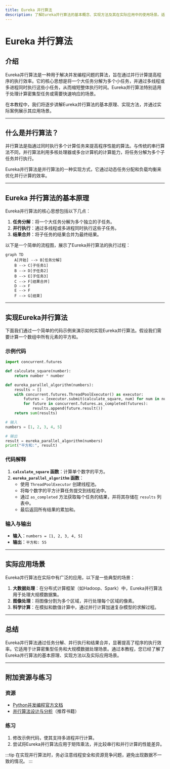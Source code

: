 ```yaml
---
title: Eureka 并行算法
description: 了解Eureka并行算法的基本概念、实现方法及其在实际应用中的使用场景。适合初学者学习并发编程的入门指南。
---
```


# Eureka 并行算法

## 介绍

Eureka并行算法是一种用于解决并发编程问题的算法，旨在通过并行计算提高程序的执行效率。它的核心思想是将一个大任务分解为多个小任务，并通过多线程或多进程同时执行这些小任务，从而缩短整体执行时间。Eureka并行算法特别适用于处理计算密集型任务或需要快速响应的场景。

在本教程中，我们将逐步讲解Eureka并行算法的基本原理、实现方法，并通过实际案例展示其应用场景。

---

## 什么是并行算法？

并行算法是指通过同时执行多个计算任务来提高程序性能的算法。与传统的串行算法不同，并行算法利用多核处理器或多台计算机的计算能力，将任务分解为多个子任务并行执行。

Eureka并行算法是并行算法的一种实现方式，它通过动态任务分配和负载均衡来优化并行计算的效率。

---

## Eureka 并行算法的基本原理

Eureka并行算法的核心思想包括以下几点：

1. **任务分解**：将一个大任务分解为多个独立的子任务。
2. **并行执行**：通过多线程或多进程同时执行这些子任务。
3. **结果合并**：将子任务的结果合并为最终结果。

以下是一个简单的流程图，展示了Eureka并行算法的执行过程：

```mermaid
graph TD
    A[开始] --> B[任务分解]
    B --> C[子任务1]
    B --> D[子任务2]
    B --> E[子任务3]
    C --> F[结果合并]
    D --> F
    E --> F
    F --> G[结束]
```

---

## 实现Eureka并行算法

下面我们通过一个简单的代码示例来演示如何实现Eureka并行算法。假设我们需要计算一个数组中所有元素的平方和。

### 示例代码

```python
import concurrent.futures

def calculate_square(number):
    return number * number

def eureka_parallel_algorithm(numbers):
    results = []
    with concurrent.futures.ThreadPoolExecutor() as executor:
        futures = [executor.submit(calculate_square, num) for num in numbers]
        for future in concurrent.futures.as_completed(futures):
            results.append(future.result())
    return sum(results)

# 输入
numbers = [1, 2, 3, 4, 5]

# 输出
result = eureka_parallel_algorithm(numbers)
print("平方和:", result)
```

### 代码解释

1. **`calculate_square` 函数**：计算单个数字的平方。
2. **`eureka_parallel_algorithm` 函数**：
   - 使用 `ThreadPoolExecutor` 创建线程池。
   - 将每个数字的平方计算任务提交到线程池中。
   - 通过 `as_completed` 方法获取每个任务的结果，并将其存储在 `results` 列表中。
   - 最后返回所有结果的累加和。

### 输入与输出

- **输入**：`numbers = [1, 2, 3, 4, 5]`
- **输出**：`平方和: 55`

---

## 实际应用场景

Eureka并行算法在实际中有广泛的应用，以下是一些典型的场景：

1. **大数据处理**：在分布式计算框架（如Hadoop、Spark）中，Eureka并行算法用于处理大规模数据集。
2. **图像处理**：将图像分割为多个区域，并行处理每个区域的像素。
3. **科学计算**：在模拟和数值计算中，通过并行计算加速复杂模型的求解过程。

---

## 总结

Eureka并行算法通过任务分解、并行执行和结果合并，显著提高了程序的执行效率。它适用于计算密集型任务和大规模数据处理场景。通过本教程，您已经了解了Eureka并行算法的基本原理、实现方法以及实际应用场景。

---

## 附加资源与练习

### 资源
- [Python并发编程官方文档](https://docs.python.org/3/library/concurrent.futures.html)
- [并行算法设计与分析](https://www.example.com)（推荐书籍）

### 练习
1. 修改示例代码，使其支持多进程并行计算。
2. 尝试将Eureka并行算法应用于矩阵乘法，并比较串行和并行计算的性能差异。

:::tip
在实现并行算法时，务必注意线程安全和资源竞争问题，避免出现数据不一致的情况。
:::